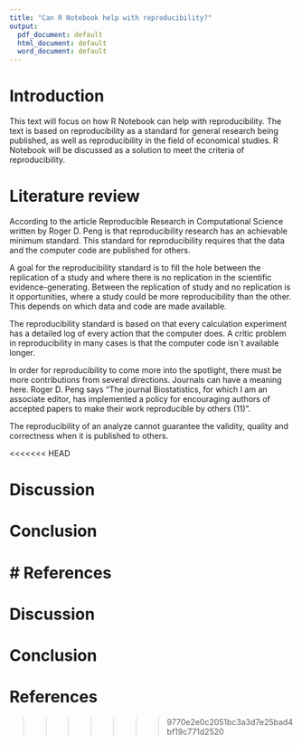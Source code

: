 ```yaml
---
title: "Can R Notebook help with reproducibility?"
output:
  pdf_document: default
  html_document: default
  word_document: default
---
```


# Introduction


This text will focus on how R Notebook can help with reproducibility. The text is based on reproducibility as a standard for general research being published, as well as reproducibility in the field of economical studies. R Notebook will be discussed as a solution to meet the criteria of reproducibility. 

# Literature review
According to the article Reproducible Research in Computational Science written by Roger D. Peng is that reproducibility research has an achievable minimum standard. This standard for reproducibility requires that the data and the computer code are published for others.

A goal for the reproducibility standard is to fill the hole between the replication of a study and where there is no replication in the scientific evidence-generating. Between the replication of study and no replication is it opportunities, where a study could be more reproducibility than the other. This depends on which data and code are made available.  

The reproducibility standard is based on that every calculation experiment has a detailed log of every action that the computer does.
A critic problem in reproducibility in many cases is that the computer code isn´t available longer.

In order for reproducibility to come more into the spotlight, there must be more contributions from several directions. Journals can have a meaning here. Roger D. Peng says “The journal Biostatistics, for which I am an associate editor, has implemented a policy for encouraging authors of accepted papers to make their work reproducible by others (11)”.

The reproducibility of an analyze cannot guarantee the validity, quality and correctness when it is published to others. 








<<<<<<< HEAD


# Discussion

# Conclusion

# References
=======
# Discussion 

# Conclusion

# References


>>>>>>> 9770e2e0c2051bc3a3d7e25bad4bf19c771d2520

